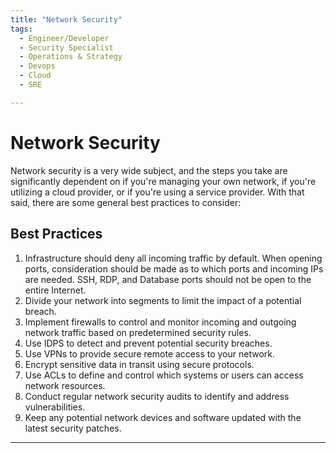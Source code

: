```yaml
---
title: "Network Security"
tags:
  - Engineer/Developer
  - Security Specialist
  - Operations & Strategy
  - Devops
  - Cloud
  - SRE

---
```



<TagProvider>
<TagFilter />

# Network Security

<TagList tags={frontmatter.tags} />
<AttributionList contributors={frontmatter.contributors} />

Network security is a very wide subject, and the steps you take are significantly dependent on if you're managing your own network, if you're utilizing a cloud provider, or if you're using a service provider. With that said, there are some general best practices to consider:

## Best Practices

1. Infrastructure should deny all incoming traffic by default. When opening ports, consideration should be made as to which ports and incoming IPs are needed. SSH, RDP, and Database ports should not be open to the entire Internet.
2. Divide your network into segments to limit the impact of a potential breach.
3. Implement firewalls to control and monitor incoming and outgoing network traffic based on predetermined security rules.
4. Use IDPS to detect and prevent potential security breaches.
5. Use VPNs to provide secure remote access to your network.
6. Encrypt sensitive data in transit using secure protocols.
7. Use ACLs to define and control which systems or users can access network resources.
8. Conduct regular network security audits to identify and address vulnerabilities.
9. Keep any potential network devices and software updated with the latest security patches.

---

</TagProvider>
<ContributeFooter />